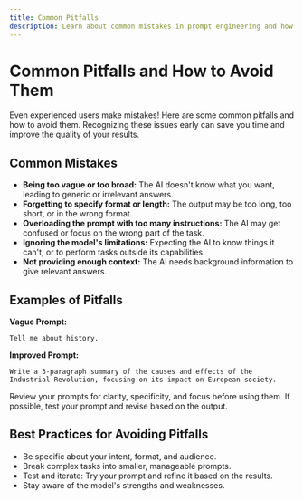 ```yaml
---
title: Common Pitfalls
description: Learn about common mistakes in prompt engineering and how to fix them.
---
```


# Common Pitfalls and How to Avoid Them

Even experienced users make mistakes! Here are some common pitfalls and how to avoid them. Recognizing these issues early can save you time and improve the quality of your results.

## Common Mistakes

- **Being too vague or too broad:** The AI doesn't know what you want, leading to generic or irrelevant answers.
- **Forgetting to specify format or length:** The output may be too long, too short, or in the wrong format.
- **Overloading the prompt with too many instructions:** The AI may get confused or focus on the wrong part of the task.
- **Ignoring the model's limitations:** Expecting the AI to know things it can't, or to perform tasks outside its capabilities.
- **Not providing enough context:** The AI needs background information to give relevant answers.

## Examples of Pitfalls

**Vague Prompt:**

```
Tell me about history.
```

**Improved Prompt:**

```
Write a 3-paragraph summary of the causes and effects of the Industrial Revolution, focusing on its impact on European society.
```

<Callout type="warning">
  Review your prompts for clarity, specificity, and focus before using them. If
  possible, test your prompt and revise based on the output.
</Callout>

## Best Practices for Avoiding Pitfalls

- Be specific about your intent, format, and audience.
- Break complex tasks into smaller, manageable prompts.
- Test and iterate: Try your prompt and refine it based on the results.
- Stay aware of the model's strengths and weaknesses.
